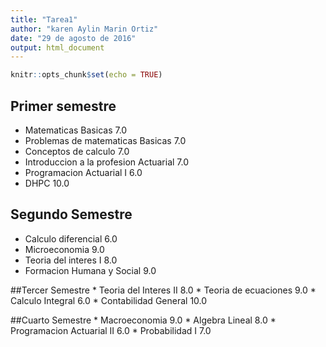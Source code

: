 ```yaml
---
title: "Tarea1"
author: "karen Aylin Marin Ortiz"
date: "29 de agosto de 2016"
output: html_document
---
```


```r
knitr::opts_chunk$set(echo = TRUE)
```

## Primer semestre

  * Matematicas Basicas 7.0
  * Problemas de matematicas Basicas 7.0
  * Conceptos de calculo 7.0
  * Introduccion a la profesion Actuarial 7.0
  * Programacion Actuarial I 6.0
  * DHPC 10.0
  
## Segundo Semestre
  * Calculo diferencial 6.0
  * Microeconomia 9.0
  * Teoria del interes I 8.0
  * Formacion Humana y Social 9.0
  
##Tercer Semestre
  * Teoria del Interes II 8.0
  * Teoria de ecuaciones 9.0
  * Calculo Integral 6.0
  * Contabilidad General 10.0
  
##Cuarto Semestre
  * Macroeconomia 9.0
  * Algebra Lineal 8.0
  * Programacion Actuarial II 6.0 
  * Probabilidad I 7.0

